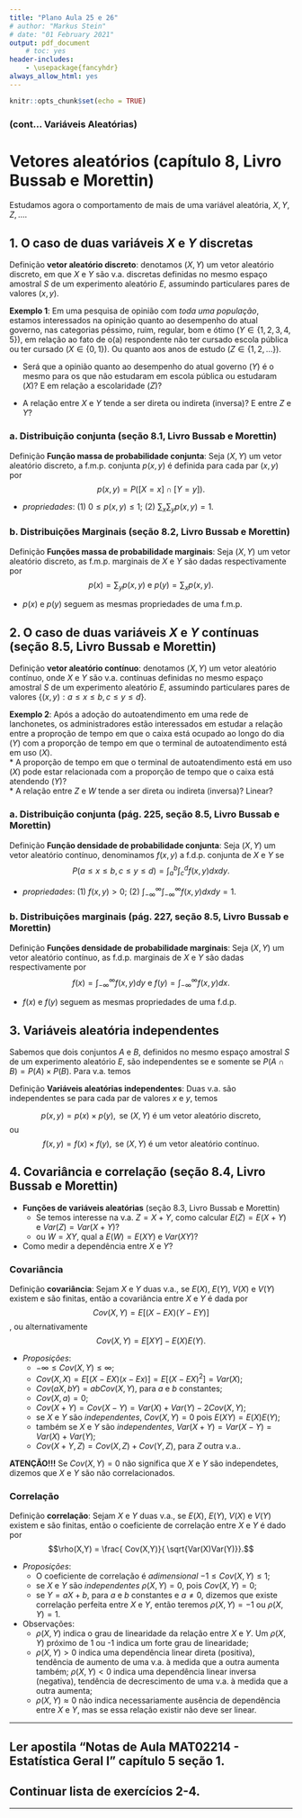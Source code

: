 ```yaml
---
title: "Plano Aula 25 e 26"
# author: "Markus Stein"
# date: "01 February 2021"
output: pdf_document
    # toc: yes
header-includes:
    - \usepackage{fancyhdr}
always_allow_html: yes
---
```

\addtolength{\headheight}{1.0cm}
\pagestyle{fancyplain} 
\lhead{\includegraphics[height=1.5cm]{logoIME.png}}
\rhead{\includegraphics[height=1.5cm]{image_geral1.jpg}}
\chead{UNIVERSIDADE FEDERAL DO RIO GRANDE DO SUL \\
INSTITUTO DE MATEMÁTICA E ESTATÍSTICA \\
DEPARTAMENTO DE ESTATÍSTICA \\
\vspace{0.3cm}
MAT02214 - Estatística Geral 1 - 2024/1
}
\renewcommand{\headrulewidth}{0pt} 

```r
knitr::opts_chunk$set(echo = TRUE)
```

### (cont... Variáveis Aleatórias)

# Vetores aleatórios (capítulo 8, Livro Bussab e Morettin)
Estudamos agora o comportamento de mais de uma variável aleatória, $X, Y, Z, \ldots$.

## 1. O caso de duas variáveis $X$ e $Y$ discretas

Definição **vetor aleatório discreto**: denotamos $(X, Y)$ um vetor aleatório discreto, em que $X$ e $Y$ são v.a. discretas definidas no mesmo espaço amostral $S$ de um experimento aleatório $E$, assumindo particulares pares de valores $(x,y)$.

<!-- quando o espaço amostral associado a uma $v.a.$ puder assumir valores reais, $\Omega_X \subseteq \mathbb{R}$, ou infinito, denominamos v.a. contínua. -->

**Exemplo 1**: Em uma pesquisa de opinião com *toda uma população*, estamos interessados na opinição quanto ao desempenho do atual governo, nas categorias péssimo, ruim, regular, bom e ótimo ($Y \in \{1,2,3,4,5\}$), em relação ao fato de o(a) respondente não ter cursado escola pública ou ter cursado ($X \in \{0,1\}$). Ou quanto aos anos de estudo ($Z \in \{1,2,\ldots\}$).  

* Será que a opinião quanto ao desempenho do atual governo ($Y$) é o mesmo para os que não estudaram em escola pública ou estudaram ($X$)? E em relação a escolaridade ($Z$)?  

* A relação entre $X$ e $Y$ tende a ser direta ou indireta (inversa)? E entre $Z$ e $Y$?


### a. Distribuição conjunta (seção 8.1, Livro Bussab e Morettin)

Definição **Função massa de probabilidade conjunta**: Seja $(X, Y)$ um vetor aleatório discreto, a f.m.p. conjunta $p(x, y)$ é definida para cada par $(x, y)$ por 
$$p(x, y) = P([X=x] \cap [Y=y]).$$   

* *propriedades*: (1) $0 \leq p(x,y) \leq 1$; (2) $\sum_x \sum_y p(x,y) = 1.$   


### b. Distribuições Marginais (seção 8.2, Livro Bussab e Morettin)

Definição **Funções massa de probabilidade marginais**: Seja $(X, Y)$ um vetor aleatório discreto, as f.m.p. marginais de $X$ e $Y$ são dadas respectivamente por 
$$p(x) = \sum_y p(x, y) \text{ e } p(y) = \sum_x p(x, y).$$

* $p(x)$ e $p(y)$ seguem as mesmas propriedades de uma f.m.p.



## 2. O caso de duas variáveis $X$ e $Y$ **contínuas** (seção 8.5, Livro Bussab e Morettin)

Definição **vetor aleatório contínuo**: denotamos $(X, Y)$ um vetor aleatório contínuo, onde $X$ e $Y$ são v.a. contínuas definidas no mesmo espaço amostral $S$ de um experimento aleatório $E$, assumindo particulares pares de valores $\left\{ (x,y): a \leq x \leq b, c \leq y \leq d \right\}$.

**Exemplo 2**: Após a adoção do autoatendimento em uma rede de lanchonetes, os administradores estão interessados em estudar a relação entre a proproção de tempo em que o caixa está ocupado ao longo do dia ($Y$) com a proporção de tempo em que o terminal de autoatendimento está em uso ($X$).  
* A proporção de tempo em que o terminal de autoatendimento está em uso ($X$) pode estar relacionada com a proporção de tempo que o caixa está atendendo ($Y$)?  
* A relação entre $Z$ e $W$ tende a ser direta ou indireta (inversa)? Linear?


### a. Distribuição conjunta (pág. 225, seção 8.5, Livro Bussab e Morettin)

Definição **Função densidade de probabilidade conjunta**: Seja $(X, Y)$ um vetor aleatório contínuo, denominamos $f(x, y)$ a f.d.p. conjunta de $X$ e $Y$ se 
$$P( a \leq x \leq b, c \leq y \leq d) = \int_a^b \int_c^d f(x,y) dx dy.$$   

* *propriedades*: (1) $f(x,y) > 0$; (2) $\int_{-\infty}^{\infty} \int_{-\infty}^{\infty} f(x,y) dx dy = 1$.


### b. Distribuições marginais (pág. 227, seção 8.5, Livro Bussab e Morettin)

Definição **Funções densidade de probabilidade marginais**: Seja $(X, Y)$ um vetor aleatório contínuo, as f.d.p. marginais de $X$ e $Y$ são dadas respectivamente por 
$$f(x) = \int_{-\infty}^{\infty} f(x, y) dy \text{ e } f(y) = \int_{-\infty}^{\infty} f(x, y) dx.$$

* $f(x)$ e $f(y)$ seguem as mesmas propriedades de uma f.d.p.


## 3. Variáveis aleatória **independentes**
Sabemos que dois conjuntos $A$ e $B$, definidos no mesmo espaço amostral $S$ de um experimento aleatório $E$, são independentes se e somente se $P(A \cap B) = P(A) \times P(B)$. Para v.a. temos

Definição **Variáveis aleatórias independentes**: Duas v.a. são independentes se para cada par de valores $x$ e $y$, temos 

$$p(x,y) = p(x) \times p(y), \text{ se } (X,Y) \text{ é um vetor aleatório discreto,}$$
ou
$$f(x,y) = f(x) \times f(y), \text{ se } (X,Y) \text{ é um vetor aleatório contínuo.}$$

## 4. Covariância e correlação (seção 8.4, Livro Bussab e Morettin)

* **Funções de variáveis aleatórias** (seção 8.3, Livro Bussab e Morettin)
    + Se temos interesse na v.a. $Z = X + Y$, como calcular $E(Z) = E(X + Y)$ e $Var(Z) = Var(X + Y)$?  
    + ou $W = XY$, qual a $E(W) = E(XY)$ e $Var(XY)$?  

* Como medir a dependência entre $X$ e $Y$?

### Covariância
Definição **covariância**: Sejam $X$ e $Y$ duas v.a., se $E(X)$, $E(Y)$, $V(X)$ e $V(Y)$ existem e são finitas, então a covariância entre $X$ e $Y$ é dada por
$$Cov(X,Y) = E \left[ (X - EX) (Y - EY) \right]$$, 
ou alternativamente 
$$Cov(X,Y) = E \left[ X Y \right] - E(X) E(Y).$$

* *Proposições*: 
    + $-\infty \leq Cov(X,Y) \leq \infty$;
    + $Cov(X,X) = E \left[ (X - EX) (x - Ex) \right] = E \left[ (X - EX)^2 \right] = Var(X)$;
    + $Cov(aX, bY) = ab Cov(X,Y)$, para $a$ e $b$ constantes;
    + $Cov(X, a) = 0$;
    + $Cov(X + Y) = Cov(X - Y) = Var(X) + Var(Y) - 2Cov(X,Y)$;
    + se $X$ e $Y$ são *independentes*, $Cov(X,Y) = 0$ pois $E(XY) = E(X)E(Y)$;
    + também se $X$ e $Y$ são *independentes*, $Var(X+Y) = Var(X-Y) = Var(X) + Var(Y)$;
    + $Cov(X+Y, Z) = Cov(X,Z) + Cov(Y,Z)$, para $Z$ outra v.a..

**ATENÇÃO!!!** Se $Cov(X,Y) = 0$ não significa que $X$ e $Y$ são independetes, dizemos que $X$ e $Y$ são não correlacionados.


### Correlação
Definição **correlação**: Sejam $X$ e $Y$ duas v.a., se $E(X)$, $E(Y)$, $V(X)$ e $V(Y)$ existem e são finitas, então o coeficiente de correlação entre $X$ e $Y$ é dado por
$$\rho(X,Y) = \frac{ Cov(X,Y)}{ \sqrt{Var(X)Var(Y)}}.$$ 

* *Proposições*:
    + O coeficiente de correlação é *adimensional* $-1 \leq Cov(X,Y) \leq 1$;
    + se $X$ e $Y$ são *independentes* $\rho(X,Y) = 0$, pois $Cov(X,Y) = 0$;
    + se $Y = aX + b$, para $a$ e $b$ constantes e $a \neq 0$, dizemos que existe correlação perfeita entre $X$ e $Y$, então teremos $\rho(X,Y) = -1$ ou $\rho(X,Y) = 1$.

* Observações:
    + $\rho(X,Y)$ indica o grau de linearidade da relação entre $X$ e $Y$. Um $\rho(X,Y)$ próximo de 1 ou -1 indica um forte grau de linearidade;
    + $\rho(X,Y) > 0$ indica uma dependência linear direta (positiva), tendência de aumento de uma v.a. à medida que a outra aumenta também; $\rho(X,Y) < 0$ indica uma dependência linear inversa (negativa), tendência de decrescimento de uma v.a. à medida que a outra aumenta;
    + $\rho(X,Y) \approx 0$ não indica necessariamente ausência de dependência entre $X$ e $Y$, mas se essa relação existir não deve ser linear.
    
\vspace{0.5cm}

***
<!-- ## Ler slides e ver vídeos da semana 14. -->
## Ler apostila "Notas de Aula MAT02214 - Estatística Geral I" capítulo 5 seção 1.
## Continuar lista de exercícios 2-4.
***  
